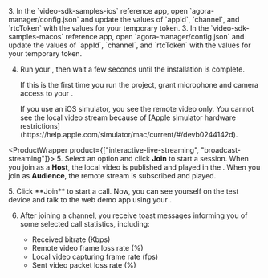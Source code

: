 
<PlatformWrapper platform="ios">
3. In the `video-sdk-samples-ios` reference app, open `agora-manager/config.json` and update the values of `appId`,
    `channel`, and `rtcToken` with the values for your temporary token.
</PlatformWrapper>
<PlatformWrapper platform="macos">
3. In the `video-sdk-samples-macos` reference app, open `agora-manager/config.json` and update the values of `appId`,
    `channel`, and `rtcToken` with the values for your temporary token.
</PlatformWrapper>

4. Run your <Vpl k="CLIENT"/>, then wait a few seconds until the installation is complete.

    If this is the first time you run the project, grant microphone and camera access to your <Vpl k="CLIENT" />.

    <PlatformWrapper platform="ios">
    If you use an iOS simulator, you see the remote video only. You cannot see the local video stream because of [Apple simulator hardware restrictions](https://help.apple.com/simulator/mac/current/#/devb0244142d).
    </PlatformWrapper>

<ProductWrapper product={["interactive-live-streaming", "broadcast-streaming"]}>
5. Select an option and click **Join** to start a session. When you join as a **Host**, the local video is published and played in the <Vpl k="CLIENT"/>. When you join as **Audience**, the remote stream is subscribed and played.
</ProductWrapper>

<ProductWrapper product="video-calling">
5. Click **Join** to start a call. Now, you can see yourself on the test device and talk to the web demo app using your <Vpl k="CLIENT"/>.
</ProductWrapper>

6. After joining a channel, you receive toast messages informing you of some selected call statistics, including:

    * Received bitrate (Kbps)
    * Remote video frame loss rate (%)
    * Local video capturing frame rate (fps)
    * Sent video packet loss rate (%)
